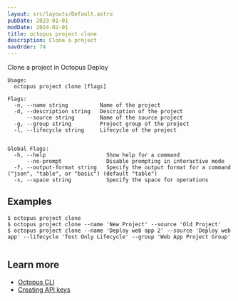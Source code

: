 ```yaml
---
layout: src/layouts/Default.astro
pubDate: 2023-01-01
modDate: 2024-02-01
title: octopus project clone
description: Clone a project
navOrder: 74
---
```


Clone a project in Octopus Deploy

```
Usage:
  octopus project clone [flags]

Flags:
  -n, --name string          Name of the project
  -d, --description string   Description of the project
      --source string        Name of the source project
  -g, --group string         Project group of the project
  -l, --lifecycle string     Lifecycle of the project


Global Flags:
  -h, --help                   Show help for a command
      --no-prompt              Disable prompting in interactive mode
  -f, --output-format string   Specify the output format for a command ("json", "table", or "basic") (default "table")
  -s, --space string           Specify the space for operations

```

## Examples

<SamplesInstance />

```
$ octopus project clone
$ octopus project clone --name 'New Project' --source 'Old Project'
$ octopus project clone --name 'Deploy web app 2' --source 'Deploy web app' --lifecycle 'Test Only Lifecycle' --group 'Web App Project Group'


```

## Learn more

- [Octopus CLI](/docs/octopus-rest-api/cli)
- [Creating API keys](/docs/octopus-rest-api/how-to-create-an-api-key)